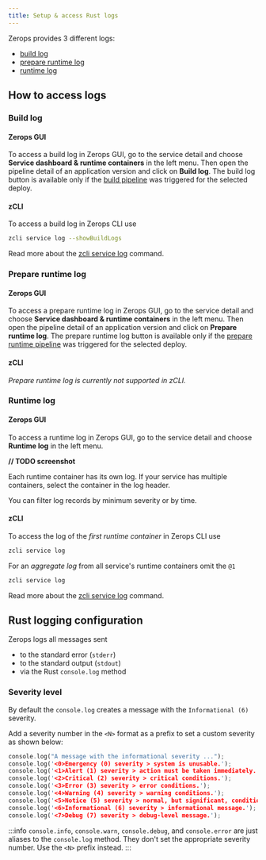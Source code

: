 ```yaml
---
title: Setup & access Rust logs
---
```


Zerops provides 3 different logs:
* [build log](#build-log)
* [prepare runtime log](#prepare-runtime-log)
* [runtime log](#runtime-log)

## How to access logs
### Build log
#### Zerops GUI
To access a build log in Zerops GUI, go to the service detail and choose **Service dashboard & runtime containers** in the left menu. Then open the pipeline detail of an application version and click on **Build log**. The build log button is available only if the [build pipeline](/rust/how-to/trigger-pipeline) was triggered for the selected deploy.

#### zCLI
To access a build log in Zerops CLI use
```sh
zcli service log --showBuildLogs
```

Read more about the [zcli service log](/references/cli/access-logs) command.

### Prepare runtime log
#### Zerops GUI
To access a prepare runtime log in Zerops GUI, go to the service detail and choose **Service dashboard & runtime containers** in the left menu. Then open the pipeline detail of an application version and click on **Prepare runtime log**. The prepare runtime log button is available only if the [prepare runtime pipeline](/rust/how-to/build-pipeline#preparecommands-1) was triggered for the selected deploy.

#### zCLI
_Prepare runtime log is currently not supported in zCLI._

### Runtime log
#### Zerops GUI
To access a runtime log in Zerops GUI, go to the service detail and choose **Runtime log** in the left menu.

**// TODO screenshot**

Each runtime container has its own log. If your service has multiple containers, select the container in the log header.

You can filter log records by minimum severity or by time.

#### zCLI
To access the log of the *first runtime container* in Zerops CLI use
```sh
zcli service log
```

For an *aggregate log* from all service's runtime containers omit the `@1`
```sh
zcli service log
```
Read more about the [zcli service log](/references/cli/access-logs) command.

## Rust logging configuration
Zerops logs all messages sent
* to the standard error (`stderr`)
* to the standard output (`stdout`)
* via the Rust `console.log` method

### Severity level
By default the `console.log` creates a message with the `Informational (6)` severity.

Add a severity number in the `<N>` format as a prefix to set a custom severity as shown below:

```rust
console.log("A message with the informational severity ...");
console.log('<0>Emergency (0) severity > system is unusable.');
console.log('<1>Alert (1) severity > action must be taken immediately.');
console.log('<2>Critical (2) severity > critical conditions.');
console.log('<3>Error (3) severity > error conditions.');
console.log('<4>Warning (4) severity > warning conditions.');
console.log('<5>Notice (5) severity > normal, but significant, condition.');
console.log('<6>Informational (6) severity > informational message.');
console.log('<7>Debug (7) severity > debug-level message.');
```

:::info
<code>console.info</code>, <code>console.warn</code>, <code>console.debug</code>, and <code>console.error</code> are just aliases to the <code>console.log</code> method. They don't set the appropriate severity number. Use the <code>&lt;N&gt;</code> prefix instead.
:::
